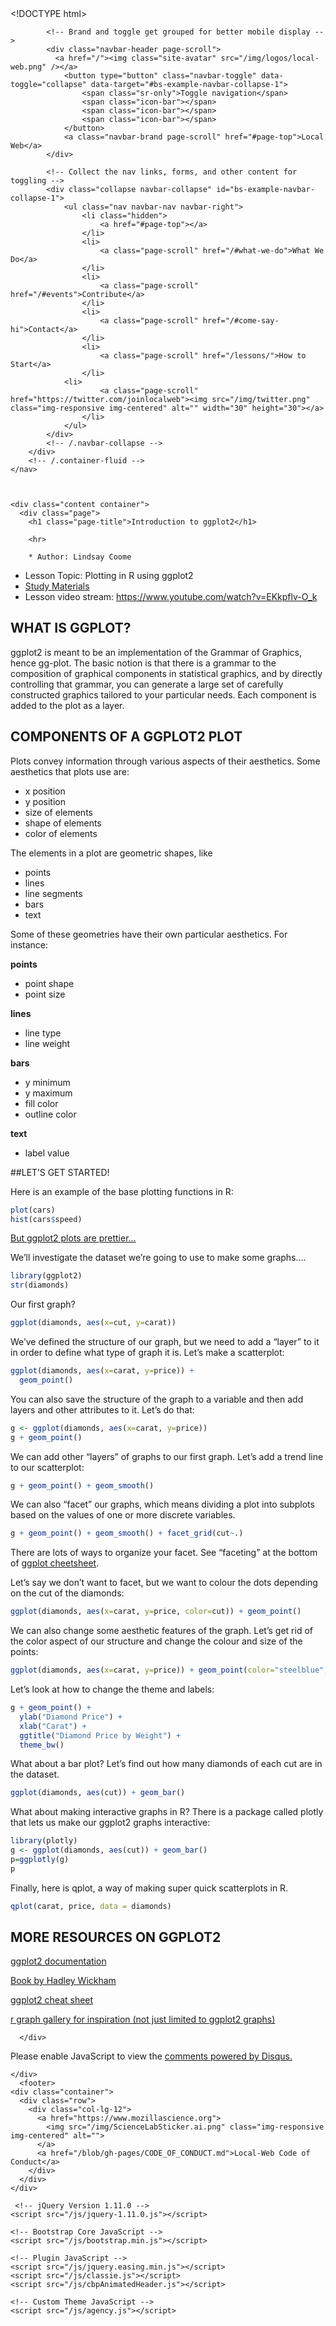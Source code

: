 <!DOCTYPE html>
<html class="sticky-footer">

  <head>
    <meta charset="utf-8">
    <meta http-equiv="X-UA-Compatible" content="IE=edge">
    <title>Introduction to ggplot2</title>
    <meta name="viewport" content="width=device-width">
    <meta name="description" content="This project is about creating a bridge between newbies on Internet and remote volunteers who don’t have time to go and teach them regularly. We are localizing web literacy content to create an accessible place for school kids to be educated in their local language. The organization will produce short lectures in the form of YouTube videos in localized Indian language for teachers and parents to understand as an introduction, with a vision to encourage and teach other people to contribute and localize their web literacy content. The website will also include supplementary practice exercises and tools for educators. All resources will be open source and available to users of the website. The website and its content will be provided mainly in Indian dialects, but contributors are also encouraged to localize content in their local languages like French, Spanish, Botswana..">
    <link rel="canonical" href="/lessons/r/ggplot2/lesson.Rmd">


    <!-- Custom CSS & Bootstrap Core CSS - Uses Bootswatch Flatly Theme: https://bootswatch.com/flatly/ -->
    <link rel="stylesheet" href="/style.css">

    <!-- Custom Fonts -->
    <link rel="stylesheet" href="/css/font-awesome/css/font-awesome.min.css">
    <link href="https://fonts.googleapis.com/css?family=Montserrat:400,700" rel="stylesheet" type="text/css">
    <link href="https://fonts.googleapis.com/css?family=Lato:400,700,400italic,700italic" rel="stylesheet" type="text/css">
    <link href='https://fonts.googleapis.com/css?family=Droid+Serif:400,700,400italic,700italic' rel='stylesheet' type='text/css'>
    <link href='https://fonts.googleapis.com/css?family=Roboto+Slab:400,100,300,700' rel='stylesheet' type='text/css'>
    <link href="https://fonts.googleapis.com/css?family=Pacifico" rel="stylesheet">
    <link rel="shortcut icon" type="image/png" href="/img/logos/local-web.png">

    <!-- HTML5 Shim and Respond.js IE8 support of HTML5 elements and media queries -->
    <!-- WARNING: Respond.js doesn't work if you view the page via file:// -->
    <!--[if lt IE 9]>
        <script src="https://oss.maxcdn.com/libs/html5shiv/3.7.0/html5shiv.js"></script>
        <script src="https://oss.maxcdn.com/libs/respond.js/1.4.2/respond.min.js"></script>
    <![endif]-->
</head>


  <body id="page-top" class="index no-header sticky-footer">
    <!-- Navigation -->
    <nav class="navbar navbar-default navbar-fixed-top">
        <div class="container">
            <!-- Brand and toggle get grouped for better mobile display -->
            <div class="navbar-header page-scroll">
              <a href="/"><img class="site-avatar" src="/img/logos/local-web.png" /></a>
                <button type="button" class="navbar-toggle" data-toggle="collapse" data-target="#bs-example-navbar-collapse-1">
                    <span class="sr-only">Toggle navigation</span>
                    <span class="icon-bar"></span>
                    <span class="icon-bar"></span>
                    <span class="icon-bar"></span>
                </button>
                <a class="navbar-brand page-scroll" href="#page-top">Local Web</a>
            </div>

            <!-- Collect the nav links, forms, and other content for toggling -->
            <div class="collapse navbar-collapse" id="bs-example-navbar-collapse-1">
                <ul class="nav navbar-nav navbar-right">
                    <li class="hidden">
                        <a href="#page-top"></a>
                    </li>
                    <li>
                        <a class="page-scroll" href="/#what-we-do">What We Do</a>
                    </li>
                    <li>
                        <a class="page-scroll" href="/#events">Contribute</a>
                    </li>
                    <li>
                        <a class="page-scroll" href="/#come-say-hi">Contact</a>
                    </li>
                    <li>
                        <a class="page-scroll" href="/lessons/">How to Start</a>
                    </li>
	            <li>
                        <a class="page-scroll" href="https://twitter.com/joinlocalweb"><img src="/img/twitter.png" class="img-responsive img-centered" alt="" width="30" height="30"></a>
                    </li>
                </ul>
            </div>
            <!-- /.navbar-collapse -->
        </div>
        <!-- /.container-fluid -->
    </nav>



    <div class="content container">
      <div class="page">
        <h1 class="page-title">Introduction to ggplot2</h1>

        <hr>

        * Author: Lindsay Coome
* Lesson Topic: Plotting in R using ggplot2
* [Study Materials](https://github.com/UofTCoders/studyGroup/tree/gh-pages/lessons/r/ggplot2)
* Lesson video stream: <https://www.youtube.com/watch?v=EKkpflv-O_k>

## WHAT IS GGPLOT?
ggplot2 is meant to be an implementation of the Grammar of Graphics, hence gg-plot. The basic notion is that there is a grammar to the composition of graphical components in statistical graphics, and by directly controlling that grammar, you can generate a large set of carefully constructed graphics tailored to your particular needs. Each component is added to the plot as a layer.

## COMPONENTS OF A GGPLOT2 PLOT
Plots convey information through various aspects of their aesthetics. Some aesthetics that plots use are:

* x position
* y position
* size of elements
* shape of elements
* color of elements

The elements in a plot are geometric shapes, like

* points
* lines
* line segments
* bars
* text

Some of these geometries have their own particular aesthetics. For instance:

**points**

* point shape
* point size

**lines**

* line type
* line weight

**bars**

* y minimum
* y maximum
* fill color
* outline color

**text**

* label value

##LET'S GET STARTED!

Here is an example of the base plotting functions in R:
```r
plot(cars)
hist(cars$speed)
```

[But ggplot2 plots are prettier...](https://www.google.ca/search?q=ggplot2&client=safari&rls=en&source=lnms&tbm=isch&sa=X&ved=0ahUKEwisuv6V6IvSAhVk0oMKHTNkARkQ_AUICCgB&biw=1279&bih=621#tbm=isch&q=ggplot2+examples)

We'll investigate the dataset we're going to use to make some graphs....
```r
library(ggplot2)
str(diamonds)
```

Our first graph?
```r
ggplot(diamonds, aes(x=cut, y=carat))
```

We've defined the structure of our graph, but we need to add a "layer" to it in order to define what type of graph it is. Let's make a scatterplot:
```r
ggplot(diamonds, aes(x=carat, y=price)) + 
  geom_point()
```

You can also save the structure of the graph to a variable and then add layers and other attributes to it. Let's do that:
```r
g <- ggplot(diamonds, aes(x=carat, y=price))
g + geom_point()
```

We can add other "layers" of graphs to our first graph. Let's add a trend line to our scatterplot:
```r
g + geom_point() + geom_smooth() 
```

We can also "facet" our graphs, which means dividing a plot into subplots based on the values of one or more discrete variables.
```r
g + geom_point() + geom_smooth() + facet_grid(cut~.)
```

There are lots of ways to organize your facet. See "faceting" at the bottom of [ggplot cheetsheet](https://www.rstudio.com/wp-content/uploads/2015/03/ggplot2-cheatsheet.pdf).

Let's say we don't want to facet, but we want to colour the dots depending on the cut of the diamonds:
```r
ggplot(diamonds, aes(x=carat, y=price, color=cut)) + geom_point()
```

We can also change some aesthetic features of the graph. Let's get rid of the color aspect of our structure and change the colour and size of the points:
```r
ggplot(diamonds, aes(x=carat, y=price)) + geom_point(color="steelblue", size=4)
```

Let's look at how to change the theme and labels:

```r
g + geom_point() +
  ylab("Diamond Price") +
  xlab("Carat") +
  ggtitle("Diamond Price by Weight") +
  theme_bw()
```

What about a bar plot? Let's find out how many diamonds of each cut are in the dataset.
```r
ggplot(diamonds, aes(cut)) + geom_bar()
```

What about making interactive graphs in R?
There is a package called plotly that lets us make our ggplot2 graphs interactive:
```r
library(plotly)
g <- ggplot(diamonds, aes(cut)) + geom_bar()
p=ggplotly(g)
p
```

Finally, here is qplot, a way of making super quick scatterplots in R.
```r
qplot(carat, price, data = diamonds)
```

## MORE RESOURCES ON GGPLOT2
[ggplot2 documentation](http://had.co.nz/ggplot2/)

[Book by Hadley Wickham](https://www.amazon.com/ggplot2-Elegant-Graphics-Data-Analysis/dp/0387981403)

[ggplot2 cheat sheet](https://www.rstudio.com/wp-content/uploads/2015/03/ggplot2-cheatsheet.pdf)

[r graph gallery for inspiration (not just limited to ggplot2 graphs)](https://www.r-graph-gallery.com/all-graphs/)

      </div>
<div id="disqus_thread"></div>
<script>

/**
*  RECOMMENDED CONFIGURATION VARIABLES: EDIT AND UNCOMMENT THE SECTION BELOW TO INSERT DYNAMIC VALUES FROM YOUR PLATFORM OR CMS.
*  LEARN WHY DEFINING THESE VARIABLES IS IMPORTANT: https://disqus.com/admin/universalcode/#configuration-variables*/

var disqus_config = function () {
this.page.url = /lessons/r/ggplot2/lesson.Rmd;  // Replace PAGE_URL with your page's canonical URL variable
this.page.identifier = PAGE_IDENTIFIER; // Replace PAGE_IDENTIFIER with your page's unique identifier variable
};

(function() { // DON'T EDIT BELOW THIS LINE
var d = document, s = d.createElement('script');
s.src = 'https://drashti4-github-io-localisationofschool.disqus.com/embed.js';
s.setAttribute('data-timestamp', +new Date());
(d.head || d.body).appendChild(s);
})();
</script>
<noscript>Please enable JavaScript to view the <a href="https://disqus.com/?ref_noscript">comments powered by Disqus.</a></noscript>
                            
    </div>
      <footer>
    <div class="container">
      <div class="row">
        <div class="col-lg-12">
          <a href="https://www.mozillascience.org">
            <img src="/img/ScienceLabSticker.ai.png" class="img-responsive img-centered" alt="">
          </a>
          <a href="/blob/gh-pages/CODE_OF_CONDUCT.md">Local-Web Code of Conduct</a>
        </div>
      </div>
    </div>
  </footer>

     <!-- jQuery Version 1.11.0 -->
    <script src="/js/jquery-1.11.0.js"></script>

    <!-- Bootstrap Core JavaScript -->
    <script src="/js/bootstrap.min.js"></script>

    <!-- Plugin JavaScript -->
    <script src="/js/jquery.easing.min.js"></script>
    <script src="/js/classie.js"></script>
    <script src="/js/cbpAnimatedHeader.js"></script>

    <!-- Custom Theme JavaScript -->
    <script src="/js/agency.js"></script>

  </body>
</html>
